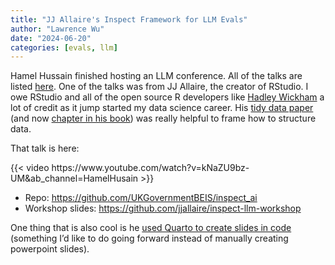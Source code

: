 ```yaml
---
title: "JJ Allaire's Inspect Framework for LLM Evals"
author: "Lawrence Wu"
date: "2024-06-20"
categories: [evals, llm]
---
```


Hamel Hussain finished hosting an LLM conference. All of the talks are listed [here](https://parlance-labs.com/education/). One of the talks was from JJ Allaire, the creator of RStudio. I owe RStudio and all of the open source R developers like [Hadley Wickham](https://hadley.nz/) a lot of credit as it jump started my data science career. His [tidy data paper](https://vita.had.co.nz/papers/tidy-data.pdf) (and now [chapter in his book](https://r4ds.had.co.nz/tidy-data.html)) was really helpful to frame how to structure data.

That talk is here:

{{< video https://www.youtube.com/watch?v=kNaZU9bz-UM&ab_channel=HamelHusain >}}

- Repo: <https://github.com/UKGovernmentBEIS/inspect_ai>
- Workshop slides: <https://github.com/jjallaire/inspect-llm-workshop>

One thing that is also cool is he [used Quarto to create slides in code](https://github.com/jjallaire/inspect-llm-workshop/blob/main/slides/inspect.qmd) (something I'd like to do going forward instead of manually creating powerpoint slides).